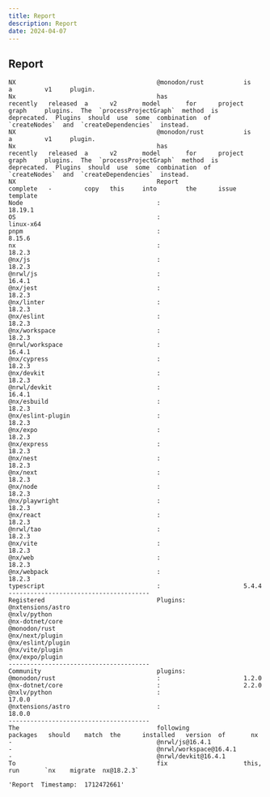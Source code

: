 ```yaml
---
title: Report
description: Report
date: 2024-04-07
---
```


## Report
```
NX                                       @monodon/rust           is         a         v1     plugin.                                                                                                                                                                                                
Nx                                       has                     recently   released  a      v2       model       for      project  graph     plugins.  The  `processProjectGraph`  method  is  deprecated.  Plugins  should  use  some  combination  of  `createNodes`  and  `createDependencies`  instead.
NX                                       @monodon/rust           is         a         v1     plugin.                                                                                                                                                                                                
Nx                                       has                     recently   released  a      v2       model       for      project  graph     plugins.  The  `processProjectGraph`  method  is  deprecated.  Plugins  should  use  some  combination  of  `createNodes`  and  `createDependencies`  instead.
NX                                       Report                  complete   -         copy   this     into        the      issue    template                                                                                                                                                        
Node                                     :                       18.19.1                                                                                                                                                                                                                            
OS                                       :                       linux-x64                                                                                                                                                                                                                          
pnpm                                     :                       8.15.6                                                                                                                                                                                                                             
nx                                       :                       18.2.3                                                                                                                                                                                                                             
@nx/js                                   :                       18.2.3                                                                                                                                                                                                                             
@nrwl/js                                 :                       16.4.1                                                                                                                                                                                                                             
@nx/jest                                 :                       18.2.3                                                                                                                                                                                                                             
@nx/linter                               :                       18.2.3                                                                                                                                                                                                                             
@nx/eslint                               :                       18.2.3                                                                                                                                                                                                                             
@nx/workspace                            :                       18.2.3                                                                                                                                                                                                                             
@nrwl/workspace                          :                       16.4.1                                                                                                                                                                                                                             
@nx/cypress                              :                       18.2.3                                                                                                                                                                                                                             
@nx/devkit                               :                       18.2.3                                                                                                                                                                                                                             
@nrwl/devkit                             :                       16.4.1                                                                                                                                                                                                                             
@nx/esbuild                              :                       18.2.3                                                                                                                                                                                                                             
@nx/eslint-plugin                        :                       18.2.3                                                                                                                                                                                                                             
@nx/expo                                 :                       18.2.3                                                                                                                                                                                                                             
@nx/express                              :                       18.2.3                                                                                                                                                                                                                             
@nx/nest                                 :                       18.2.3                                                                                                                                                                                                                             
@nx/next                                 :                       18.2.3                                                                                                                                                                                                                             
@nx/node                                 :                       18.2.3                                                                                                                                                                                                                             
@nx/playwright                           :                       18.2.3                                                                                                                                                                                                                             
@nx/react                                :                       18.2.3                                                                                                                                                                                                                             
@nrwl/tao                                :                       18.2.3                                                                                                                                                                                                                             
@nx/vite                                 :                       18.2.3                                                                                                                                                                                                                             
@nx/web                                  :                       18.2.3                                                                                                                                                                                                                             
@nx/webpack                              :                       18.2.3                                                                                                                                                                                                                             
typescript                               :                       5.4.4                                                                                                                                                                                                                              
---------------------------------------                                                                                                                                                                                                                                                             
Registered                               Plugins:                                                                                                                                                                                                                                                   
@nxtensions/astro                                                                                                                                                                                                                                                                                   
@nxlv/python                                                                                                                                                                                                                                                                                        
@nx-dotnet/core                                                                                                                                                                                                                                                                                     
@monodon/rust                                                                                                                                                                                                                                                                                       
@nx/next/plugin                                                                                                                                                                                                                                                                                     
@nx/eslint/plugin                                                                                                                                                                                                                                                                                   
@nx/vite/plugin                                                                                                                                                                                                                                                                                     
@nx/expo/plugin                                                                                                                                                                                                                                                                                     
---------------------------------------                                                                                                                                                                                                                                                             
Community                                plugins:                                                                                                                                                                                                                                                   
@monodon/rust                            :                       1.2.0                                                                                                                                                                                                                              
@nx-dotnet/core                          :                       2.2.0                                                                                                                                                                                                                              
@nxlv/python                             :                       17.0.0                                                                                                                                                                                                                             
@nxtensions/astro                        :                       18.0.0                                                                                                                                                                                                                             
---------------------------------------                                                                                                                                                                                                                                                             
The                                      following               packages   should    match  the      installed   version  of       nx                                                                                                                                                              
-                                        @nrwl/js@16.4.1                                                                                                                                                                                                                                            
-                                        @nrwl/workspace@16.4.1                                                                                                                                                                                                                                     
-                                        @nrwl/devkit@16.4.1                                                                                                                                                                                                                                        
To                                       fix                     this,      run       `nx    migrate  nx@18.2.3`                                                                                                                                                                                    
```

```
'Report  Timestamp:  1712472661'
```
